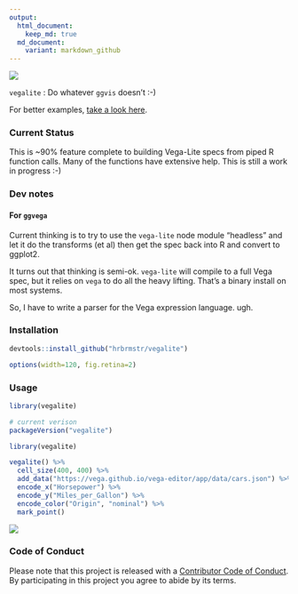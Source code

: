 ```yaml
---
output:
  html_document:
    keep_md: true
  md_document:
    variant: markdown_github
---
```

![](gallery.png)

`vegalite` : Do whatever `ggvis` doesn't :-)

For better examples, [take a look here](http://rud.is/projects/vegalite01.html).

### Current Status

This is ~90% feature complete to building Vega-Lite specs from piped R function calls. Many of the functions have extensive help. This is still a work in progress :-)

### Dev notes

#### For `ggvega`

Current thinking is to try to use the `vega-lite` node module "headless" and let it do the transforms (et al) then get the spec back into R and convert to ggplot2.

It turns out that thinking is semi-ok. `vega-lite` will compile to a full Vega spec, but it relies on `vega` to do all the heavy lifting. That's a binary install on most systems.

So, I have to write a parser for the Vega expression language. ugh.

### Installation

```r
devtools::install_github("hrbrmstr/vegalite")
```

```r
options(width=120, fig.retina=2)
```

### Usage

```r
library(vegalite)

# current verison
packageVersion("vegalite")

```

```r
library(vegalite)

vegalite() %>% 
  cell_size(400, 400) %>% 
  add_data("https://vega.github.io/vega-editor/app/data/cars.json") %>% 
  encode_x("Horsepower") %>% 
  encode_y("Miles_per_Gallon") %>% 
  encode_color("Origin", "nominal") %>% 
  mark_point()
```

![](vega.png)

### Code of Conduct

Please note that this project is released with a [Contributor Code of Conduct](CONDUCT.md). By participating in this project you agree to abide by its terms.

